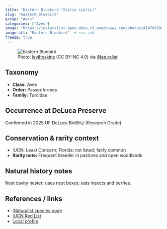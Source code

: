 ```yaml
---
title: "Eastern Bluebird (Sialia sialis)"
slug: "eastern-bluebird"
group: "Aves"
categories: ["Aves"]
image: "https://inaturalist-open-data.s3.amazonaws.com/photos/474786284/large.jpg"        # <<< add
image-alt: "Eastern Bluebird"  # <<< add
freeze: true
---
```


<figure class="species-figure">
  <img src="https://inaturalist-open-data.s3.amazonaws.com/photos/474786284/large.jpg" alt="Eastern Bluebird" class="species-photo" />
  <figcaption class="photo-credit">Photo: <a href="https://www.inaturalist.org/people/levihoskins">levihoskins</a> (CC BY-NC 4.0) via <a href="https://www.inaturalist.org/observations/264346666">iNaturalist</a></figcaption>
</figure>

## Taxonomy
- **Class:** Aves
- **Order:** Passeriformes
- **Family:** Turdidae

## Occurrence at DeLuca Preserve
Confirmed in 2025 UF DeLuca BioBlitz (Research Grade)

## Conservation & rarity context
- IUCN: Least Concern; Florida: not listed; fairly common
- **Rarity note:** Frequent breeder in pastures and open woodlands

## Natural history notes
Nest cavity nester; uses nest boxes; eats insects and berries.

## References / links
- [iNaturalist species page](https://www.inaturalist.org/taxa/9176-Sialia-sialis)
- [IUCN Red List](https://www.iucnredlist.org/species/103766554)
- [Local profile](https://myfwc.com/wildlifehabitats/profiles/birds/songbirds/eastern-bluebird/)
